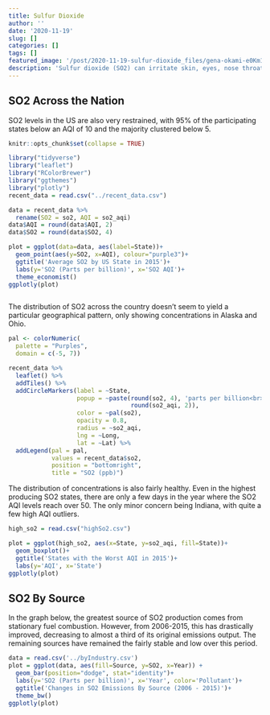 ```yaml
---
title: Sulfur Dioxide
author: ''
date: '2020-11-19'
slug: []
categories: []
tags: []
featured_image: '/post/2020-11-19-sulfur-dioxide_files/gena-okami-e0Km1pqqj-Y-unsplash.jpg'
description: 'Sulfur dioxide (SO2) can irritate skin, eyes, nose throat and lungs. In more severe cases, irritation of the respiratory system can occur, causing breathing difficulties.'
---
```


## SO2 Across the Nation

SO2 levels in the US are also very restrained, with 95% of the participating 
states below an AQI of 10 and the majority clustered below 5.

```r
knitr::opts_chunk$set(collapse = TRUE)
```

```r
library("tidyverse")
library("leaflet")
library("RColorBrewer")
library("ggthemes")
library("plotly")
recent_data = read.csv("../recent_data.csv")
```

```r
data = recent_data %>%
  rename(SO2 = so2, AQI = so2_aqi)
data$AQI = round(data$AQI, 2)
data$SO2 = round(data$SO2, 4)

plot = ggplot(data=data, aes(label=State))+
  geom_point(aes(y=SO2, x=AQI), colour="purple3")+
  ggtitle('Average SO2 by US State in 2015')+ 
  labs(y='SO2 (Parts per billion)', x='SO2 AQI')+
  theme_economist()
ggplotly(plot)



```

The distribution of SO2 across the country doesn't seem to yield a particular
geographical pattern, only showing concentrations in Alaska and Ohio.

```r

pal <- colorNumeric(
  palette = "Purples",
  domain = c(-5, 7))

recent_data %>%
  leaflet() %>%
  addTiles() %>%
  addCircleMarkers(label = ~State,
                   popup = ~paste(round(so2, 4), 'parts per billion<br>AQI: ', 
                                  round(so2_aqi, 2)),
                   color = ~pal(so2),
                   opacity = 0.8,
                   radius = ~so2_aqi,
                   lng = ~Long,
                   lat = ~Lat) %>%
  addLegend(pal = pal, 
            values = recent_data$so2, 
            position = "bottomright", 
            title = "SO2 (ppb)")

```

The distribution of concentrations is also fairly healthy. Even in the highest
producing SO2 states, there are only a few days in the year where the SO2 AQI
levels reach over 50. The only minor concern being Indiana, with quite a few
high AQI outliers.

```r
high_so2 = read.csv("highSo2.csv")

plot = ggplot(high_so2, aes(x=State, y=so2_aqi, fill=State))+ 
  geom_boxplot()+
  ggtitle('States with the Worst AQI in 2015')+ 
  labs(y='AQI', x='State')
ggplotly(plot)
```


## SO2 By Source
In the graph below, the greatest source of SO2 production comes from stationary
fuel combustion. However, from 2006-2015, this has drastically
improved, decreasing to almost a third of its original emissions output. The
remaining sources have remained the fairly stable and low over this period.
```r

data = read.csv('../byIndustry.csv')
plot = ggplot(data, aes(fill=Source, y=SO2, x=Year)) + 
  geom_bar(position="dodge", stat="identity")+
  labs(y='SO2 (Parts per billion)', x='Year', color='Pollutant')+
  ggtitle('Changes in SO2 Emissions By Source (2006 - 2015)')+ 
  theme_bw()
ggplotly(plot)
```

